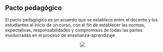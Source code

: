 
## Pacto pedagógico

El pacto pedagógico es un acuerdo que se establece entre el docente y los estudiantes al inicio de un curso, con el fin de establecer las normas, expectativas, responsabilidades y compromisos de todas las partes involucradas en el proceso de enseñanza-aprendizaje.

<Center>
<Image p={'lx'}
  radius="lg"  
  src="https://www.ceupe.com/images/cabeceras/alianzas.jpg"
/>
</Center>

